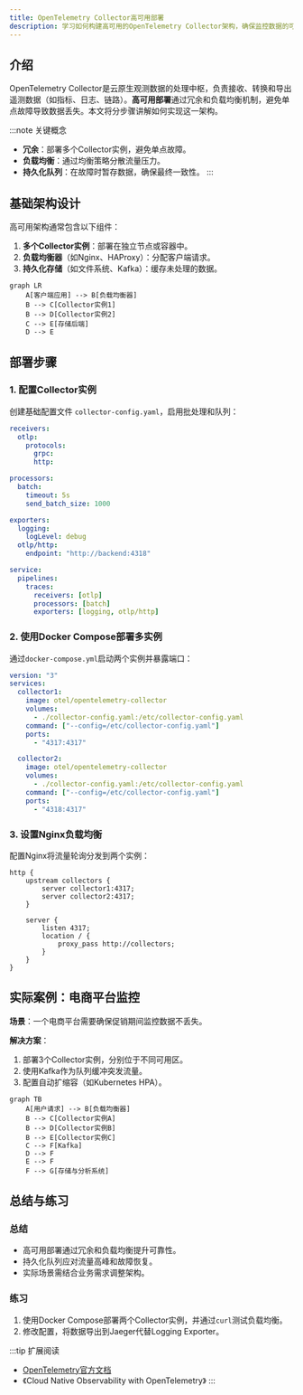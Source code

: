 ```yaml
---
title: OpenTelemetry Collector高可用部署
description: 学习如何构建高可用的OpenTelemetry Collector架构，确保监控数据的可靠收集与传输。
---
```


## 介绍

OpenTelemetry Collector是云原生观测数据的处理中枢，负责接收、转换和导出遥测数据（如指标、日志、链路）。**高可用部署**通过冗余和负载均衡机制，避免单点故障导致数据丢失。本文将分步骤讲解如何实现这一架构。

:::note 关键概念
- **冗余**：部署多个Collector实例，避免单点故障。
- **负载均衡**：通过均衡策略分散流量压力。
- **持久化队列**：在故障时暂存数据，确保最终一致性。
:::

## 基础架构设计

高可用架构通常包含以下组件：
1. **多个Collector实例**：部署在独立节点或容器中。
2. **负载均衡器**（如Nginx、HAProxy）：分配客户端请求。
3. **持久化存储**（如文件系统、Kafka）：缓存未处理的数据。

```mermaid
graph LR
    A[客户端应用] --> B[负载均衡器]
    B --> C[Collector实例1]
    B --> D[Collector实例2]
    C --> E[存储后端]
    D --> E
```

## 部署步骤

### 1. 配置Collector实例
创建基础配置文件 `collector-config.yaml`，启用批处理和队列：

```yaml
receivers:
  otlp:
    protocols:
      grpc:
      http:

processors:
  batch:
    timeout: 5s
    send_batch_size: 1000

exporters:
  logging:
    logLevel: debug
  otlp/http:
    endpoint: "http://backend:4318"

service:
  pipelines:
    traces:
      receivers: [otlp]
      processors: [batch]
      exporters: [logging, otlp/http]
```

### 2. 使用Docker Compose部署多实例
通过`docker-compose.yml`启动两个实例并暴露端口：

```yaml
version: "3"
services:
  collector1:
    image: otel/opentelemetry-collector
    volumes:
      - ./collector-config.yaml:/etc/collector-config.yaml
    command: ["--config=/etc/collector-config.yaml"]
    ports:
      - "4317:4317"

  collector2:
    image: otel/opentelemetry-collector
    volumes:
      - ./collector-config.yaml:/etc/collector-config.yaml
    command: ["--config=/etc/collector-config.yaml"]
    ports:
      - "4318:4317"
```

### 3. 设置Nginx负载均衡
配置Nginx将流量轮询分发到两个实例：

```nginx
http {
    upstream collectors {
        server collector1:4317;
        server collector2:4317;
    }

    server {
        listen 4317;
        location / {
            proxy_pass http://collectors;
        }
    }
}
```

## 实际案例：电商平台监控

**场景**：一个电商平台需要确保促销期间监控数据不丢失。

**解决方案**：
1. 部署3个Collector实例，分别位于不同可用区。
2. 使用Kafka作为队列缓冲突发流量。
3. 配置自动扩缩容（如Kubernetes HPA）。

```mermaid
graph TB
    A[用户请求] --> B[负载均衡器]
    B --> C[Collector实例A]
    B --> D[Collector实例B]
    B --> E[Collector实例C]
    C --> F[Kafka]
    D --> F
    E --> F
    F --> G[存储与分析系统]
```

## 总结与练习

### 总结
- 高可用部署通过冗余和负载均衡提升可靠性。
- 持久化队列应对流量高峰和故障恢复。
- 实际场景需结合业务需求调整架构。

### 练习
1. 使用Docker Compose部署两个Collector实例，并通过`curl`测试负载均衡。
2. 修改配置，将数据导出到Jaeger代替Logging Exporter。

:::tip 扩展阅读
- [OpenTelemetry官方文档](https://opentelemetry.io/docs/)
- 《Cloud Native Observability with OpenTelemetry》
:::